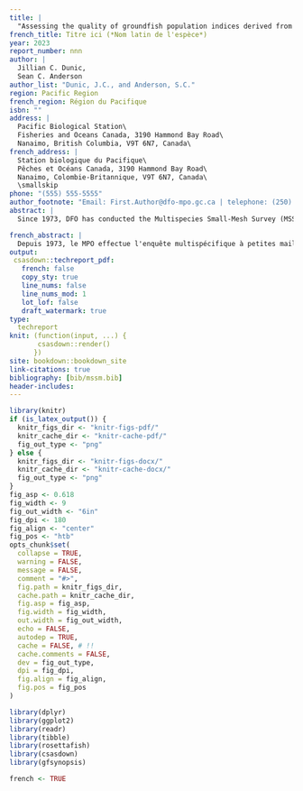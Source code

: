 ```yaml
---
title: |
  "Assessing the quality of groundfish population indices derived from the Multispecies Small Mesh Survey"
french_title: Titre ici (*Nom latin de l'espèce*)
year: 2023
report_number: nnn
author: |
  Jillian C. Dunic,
  Sean C. Anderson
author_list: "Dunic, J.C., and Anderson, S.C."
region: Pacific Region
french_region: Région du Pacifique
isbn: ""
address: |
  Pacific Biological Station\
  Fisheries and Oceans Canada, 3190 Hammond Bay Road\
  Nanaimo, British Columbia, V9T 6N7, Canada\
french_address: |
  Station biologique du Pacifique\
  Pêches et Océans Canada, 3190 Hammond Bay Road\
  Nanaimo, Colombie-Britannique, V9T 6N7, Canada\
  \smallskip
phone: "(555) 555-5555"
author_footnote: "Email: First.Author@dfo-mpo.gc.ca | telephone: (250) 756-5555"
abstract: |
  Since 1973, DFO has conducted the Multispecies Small-Mesh Survey (MSSM), which is the longest continuous fisheries independent monitoring time-series for groundfish off the coast of West Coast Vancouver Island (WCVI). The survey was designed to collect data to assess stock status of Pink shrimp (*Pandalus jordanii*) populations; however, groundfish species have also been quantified and sampled in this survey. The MSSM has the potential to serve as an important historical baseline for groundfish species off WCVI, given that the current synoptic trawl surveys that are designed for Pacific groundfish began in or after 2003. However, changes to the MSSM, including shifts in the spatial area sampled, changes to gear used, and changes to groundfish sampling procedures, may affect the quality of MSSM indices of groundfish biomass. Here, we examine changes to the MSSM and assess how these changes may affect interpretation of groundfish biomass indices. We then derive both design-based and spatiotemporal model-based groundfish population indices from the MSSM and compare these with other indices from the same region. Finally, we examine the distribution of lengths and ages sampled on the MSSM and compare these with the synoptic West Coast Vancouver Island trawl survey (SYN WCVI). We identify some instances where the MSSM may have detected signs of rockfish recruitment earlier than in the SYN WCVI survey. Spatiotemporal, model-based indices of abundance produced similar trends as the design-based indices for most species and may be better suited for calculating an index over the full time period given the changes in spatial sampling. However, changes to the survey such as the switch to comprehensive species sorting, sampling, and identification in 2003 coupled with a lack of calibration data mean thatthere are large uncertainies with the pre-2003 data. 

french_abstract: |
  Depuis 1973, le MPO effectue l'enquête multispécifique à petites mailles (MSSM), qui est la plus longue série chronologique continue de surveillance indépendante des pêches pour les poissons de fond au large de la côte ouest de l'île de Vancouver (WCVI). L'enquête a été conçue pour collecter des données afin d'évaluer l'état des stocks de crevettes roses (*Pandalus jordanii*) ; cependant, les espèces de poissons de fond ont également été quantifiées et échantillonnées dans le cadre de cette enquête. La MSSM peut servir de référence historique importante pour les espèces de poissons de fond au large de la COIV, étant donné que les enquêtes synoptiques actuelles au chalut conçues pour les poissons de fond du Pacifique ont commencé en 2003 ou après. Cependant, les changements apportés au MSSM, y compris les changements dans la zone spatiale échantillonnée, les changements dans les engins utilisés et les changements dans les procédures d'échantillonnage des poissons de fond, peuvent affecter la qualité des indices MSSM de la biomasse des poissons de fond. Nous examinons ici les changements apportés au MSSM et évaluons comment ces changements peuvent affecter l'interprétation des indices de biomasse des poissons de fond. Nous dérivons ensuite des indices de population de poissons de fond basés sur la conception et sur un modèle spatio-temporel à partir du MSSM et nous les comparons à d'autres indices de la même région. Enfin, nous examinons la distribution des longueurs et des âges échantillonnés dans le MSSM et nous les comparons avec l'étude synoptique au chalut de la côte ouest de l'île de Vancouver (SYN WCVI). Nous identifions certains cas où le MSSM pourrait avoir détecté des signes de recrutement de sébastes plus tôt que dans l'étude SYN WCVI. À FAIRE TOUTE AUTRE CONCLUSION
output:
 csasdown::techreport_pdf:
   french: false
   copy_sty: true
   line_nums: false
   line_nums_mod: 1
   lot_lof: false
   draft_watermark: true
type:
  techreport
knit: (function(input, ...) {
       csasdown::render()
      })
site: bookdown::bookdown_site
link-citations: true
bibliography: [bib/mssm.bib]
header-includes:
---
```


```r
library(knitr)
if (is_latex_output()) {
  knitr_figs_dir <- "knitr-figs-pdf/"
  knitr_cache_dir <- "knitr-cache-pdf/"
  fig_out_type <- "png"
} else {
  knitr_figs_dir <- "knitr-figs-docx/"
  knitr_cache_dir <- "knitr-cache-docx/"
  fig_out_type <- "png"
}
fig_asp <- 0.618
fig_width <- 9
fig_out_width <- "6in"
fig_dpi <- 180
fig_align <- "center"
fig_pos <- "htb"
opts_chunk$set(
  collapse = TRUE,
  warning = FALSE,
  message = FALSE,
  comment = "#>",
  fig.path = knitr_figs_dir,
  cache.path = knitr_cache_dir,
  fig.asp = fig_asp,
  fig.width = fig_width,
  out.width = fig_out_width,
  echo = FALSE,
  autodep = TRUE,
  cache = FALSE, # !!
  cache.comments = FALSE,
  dev = fig_out_type,
  dpi = fig_dpi,
  fig.align = fig_align,
  fig.pos = fig_pos
)
```

```r
library(dplyr)
library(ggplot2)
library(readr)
library(tibble)
library(rosettafish)
library(csasdown)
library(gfsynopsis)
```

```r
french <- TRUE
```
